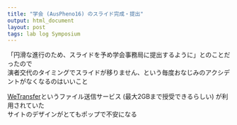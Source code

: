 ```yaml
---
title: "学会 (AusPheno16) のスライド完成・提出"
output: html_document
layout: post
tags: lab log Symposium
---
```


「円滑な進行のため、スライドを予め学会事務局に提出するように」とのことだったので  
演者交代のタイミングでスライドが移りません、という毎度おなじみのアクシデントがなくなるのはいいこと  

<a href = "https://www.wetransfer.com/">WeTransfer</a>というファイル送信サービス (最大2GBまで授受できるらしい) が利用されていた  
サイトのデザインがとてもポップで不安になる  